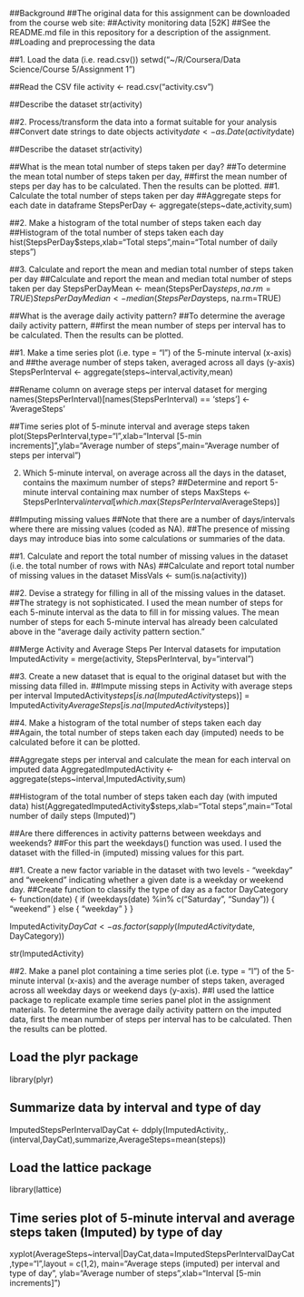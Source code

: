 ##Background
##The original data for this assignment can be downloaded from the course web site:
##Activity monitoring data [52K]
##See the README.md file in this repository for a description of the assignment.
##Loading and preprocessing the data

##1. Load the data (i.e. read.csv())
setwd("~/R/Coursera/Data Science/Course 5/Assignment 1")

##Read the CSV file
activity <- read.csv("activity.csv")

##Describe the dataset
str(activity)

##2. Process/transform the data into a format suitable for your analysis
##Convert date strings to date objects
activity$date <- as.Date(activity$date)

##Describe the dataset
str(activity)

##What is the mean total number of steps taken per day?
##To determine the mean total number of steps taken per day,
##first the mean number of steps per day has to be calculated. Then the results can be plotted.
##1. Calculate the total number of steps taken per day
##Aggregate steps for each date in dataframe
StepsPerDay <- aggregate(steps~date,activity,sum)

##2. Make a histogram of the total number of steps taken each day
##Histogram of the total number of steps taken each day
hist(StepsPerDay$steps,xlab="Total steps",main="Total number of daily steps")

##3. Calculate and report the mean and median total number of steps taken per day
##Calculate and report the mean and median total number of steps taken per day
StepsPerDayMean <- mean(StepsPerDay$steps, na.rm=TRUE)
StepsPerDayMedian <- median(StepsPerDay$steps, na.rm=TRUE)

##What is the average daily activity pattern?
##To determine the average daily activity pattern, 
##first the mean number of steps per interval has to be calculated. Then the results can be plotted.

##1. Make a time series plot (i.e. type = “l”) of the 5-minute interval (x-axis) and 
##the average number of steps taken, averaged across all days (y-axis)
StepsPerInterval <- aggregate(steps~interval,activity,mean)

##Rename column on average steps per interval dataset for merging
names(StepsPerInterval)[names(StepsPerInterval) == 'steps'] <- 'AverageSteps'

##Time series plot of 5-minute interval and average steps taken
plot(StepsPerInterval,type="l",xlab="Interval [5-min increments]",ylab="Average number of steps",main="Average number of steps per interval")

2. Which 5-minute interval, on average across all the days in the dataset, contains the maximum number of steps?
##Determine and report 5-minute interval containing max number of steps
MaxSteps <- StepsPerInterval$interval[which.max(StepsPerInterval$AverageSteps)]

##Imputing missing values
##Note that there are a number of days/intervals where there are missing values (coded as NA). 
##The presence of missing days may introduce bias into some calculations or summaries of the data.

##1. Calculate and report the total number of missing values in the dataset (i.e. the total number of rows with NAs)
##Calculate and report total number of missing values in the dataset
MissVals <- sum(is.na(activity))

##2. Devise a strategy for filling in all of the missing values in the dataset.
##The strategy is not sophisticated. I used the mean number of steps for each 5-minute interval as the data to fill in for missing values. The mean number of steps for each 5-minute interval has already been calculated above in the “average daily activity pattern section.”

##Merge Activity and Average Steps Per Interval datasets for imputation
ImputedActivity = merge(activity, StepsPerInterval, by="interval")

##3. Create a new dataset that is equal to the original dataset but with the missing data filled in.
##Impute missing steps in Activity with average steps per interval
ImputedActivity$steps[is.na(ImputedActivity$steps)] = ImputedActivity$AverageSteps[is.na(ImputedActivity$steps)]

##4. Make a histogram of the total number of steps taken each day
##Again, the total number of steps taken each day (imputed) needs to be calculated before it can be plotted.

##Aggregate steps per interval and calculate the mean for each interval on imputed data
AggregatedImputedActivity <- aggregate(steps~interval,ImputedActivity,sum)

##Histogram of the total number of steps taken each day (with imputed data)
hist(AggregatedImputedActivity$steps,xlab="Total steps",main="Total number of daily steps (Imputed)")

##Are there differences in activity patterns between weekdays and weekends?
##For this part the weekdays() function was used. I used the dataset with the filled-in (imputed) missing values for this part.

##1. Create a new factor variable in the dataset with two levels - “weekday” and “weekend” indicating whether a given date is a weekday or weekend day.
##Create function to classify the type of day  as a factor
DayCategory <- function(date) {
    if (weekdays(date) %in% c("Saturday", "Sunday")) {
        "weekend"
    } else {
        "weekday"
    }
}

ImputedActivity$DayCat <- as.factor(sapply(ImputedActivity$date, DayCategory))

str(ImputedActivity)

##2. Make a panel plot containing a time series plot (i.e. type = “l”) of the 5-minute interval (x-axis) and the average number of steps taken, averaged across all weekday days or weekend days (y-axis).
##I used the lattice package to replicate example time series panel plot in the assignment materials. To determine the average daily activity pattern on the imputed data, first the mean number of steps per interval has to be calculated. Then the results can be plotted.

## Load the plyr package
library(plyr)

## Summarize data by interval and type of day
ImputedStepsPerIntervalDayCat <- ddply(ImputedActivity,.(interval,DayCat),summarize,AverageSteps=mean(steps))

## Load the lattice package
library(lattice)

## Time series plot of 5-minute interval and average steps taken (Imputed) by type of day
xyplot(AverageSteps~interval|DayCat,data=ImputedStepsPerIntervalDayCat,type="l",layout = c(1,2),
       main="Average steps (imputed) per interval and type of day",
       ylab="Average number of steps",xlab="Interval [5-min increments]")
       
       
       
       
       
       
       
       
       
       



